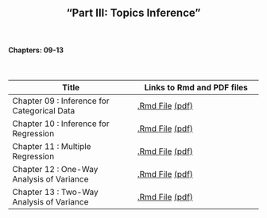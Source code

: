 <h2>
<center>
"Part III: Topics Inference"
</center>
</h2>

</br>
<h4><right>Chapters: 09-13</right></h4>
</br>




Title  | Links to Rmd and PDF files
------------- | -------------
Chapter 09 : Inference for Categorical Data | <a href='chapters/Chapter09.Rmd'>.Rmd File</a> <a href='chapters/Chapter09.pdf'>(pdf)</a>
Chapter 10 : Inference for Regression | <a href='chapters/Chapter10.Rmd'>.Rmd File</a> <a href='chapters/Chapter10.pdf'>(pdf)</a>
Chapter 11 : Multiple Regression | <a href='chapters/Chapter11.Rmd'>.Rmd File</a> <a href='chapters/Chapter11.pdf'>(pdf)</a>
Chapter 12 : One-Way Analysis of Variance | <a href='chapters/Chapter12.Rmd'>.Rmd File</a> <a href='chapters/Chapter12.pdf'>(pdf)</a>
Chapter 13 : Two-Way Analysis of Variance | <a href='chapters/Chapter13.Rmd'>.Rmd File</a> <a href='chapters/Chapter13.pdf'>(pdf)</a>



